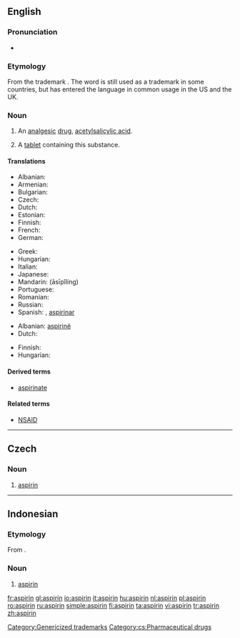 {{wikipedia}}
{{also|Aspirin}}
==English==

===Pronunciation===
* {{IPA|/ˈæspɻɪn/}}

===Etymology===
From the {{etyl|de}} trademark {{term|Aspirin|lang=de}}. The word is still used as a trademark in some countries, but has entered the language in common usage in the US and the UK.

===Noun===
{{en-noun|aspirins|-}}

# {{uncountable|pharmaceutical drug}} An [[analgesic]] [[drug]], [[acetylsalicylic acid]].
# {{countable}} A [[tablet]] containing this substance.

====Translations====
{{trans-top|analgesic drug}}
* Albanian: {{t|sq|aspirinë|xs=Albanian}}
* Armenian: {{t|hy|ասպիրին|sc=Hayeren|xs=Armenian}}
* Bulgarian: {{t|bg|аспирин|m|sc=Cyrl}}
* Czech: {{t-|cs|aspirin|m}}
* Dutch: {{t+|nl|aspirine}}
* Estonian: {{t-|et|aspiriin}}
* Finnish: {{t+|fi|aspiriini}}
* French: {{t+|fr|aspirine|f}}
* German: {{t+|de|Aspirin|n}}
{{trans-mid}}
* Greek: {{t+|el|ασπιρίνη|tr=aspirini|sc=Grek}}
* Hungarian: {{t-|hu|aszpirin}}
* Italian: {{t+|it|aspirina|f}}
* Japanese: {{t|ja|アスピリン|tr=asupirin|sc=Jpan}}
* Mandarin: {{zh-ts|阿斯匹靈|阿斯匹灵}} (āsīpǐlíng)
* Portuguese: {{t-|pt|aspirina|f}}
* Romanian: {{t+|ro|aspirină|f}}
* Russian: {{t+|ru|аспирин|tr=aspirin|sc=Cyrl}}
* Spanish: {{t+|es|aspirina|f}}, [[aspirinar]] {{f}}
{{trans-bottom}}

{{trans-top|tablet containing acetylsalicylic acid}}
* Albanian: [[aspirinë]]
* Dutch: {{t-|nl|aspirientje|n}}
{{trans-mid}}
* Finnish: {{t+|fi|aspiriini}}
* Hungarian: {{t-|hu|aszpirin}}
{{trans-bottom}}

====Derived terms====
* [[aspirinate]]

====Related terms====
* [[NSAID]]

[[Category:Genericized trademarks]]

----

==Czech==

===Noun===
{{cs-noun|g=m}}

# [[#English|aspirin]]

[[Category:cs:Pharmaceutical drugs]]

----

==Indonesian==

===Etymology===
From {{etyl|nl|id}} {{term|aspirine|lang=nl}}.

===Noun===
{{infl|id|noun}}

# [[#English|aspirin]]

[[fr:aspirin]]
[[gl:aspirin]]
[[io:aspirin]]
[[it:aspirin]]
[[hu:aspirin]]
[[nl:aspirin]]
[[pl:aspirin]]
[[ro:aspirin]]
[[ru:aspirin]]
[[simple:aspirin]]
[[fi:aspirin]]
[[ta:aspirin]]
[[vi:aspirin]]
[[tr:aspirin]]
[[zh:aspirin]]